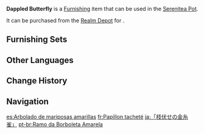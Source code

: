{{Furnishing Infobox
|id             = 373212
|image          = Item Dappled Butterfly.png
|category       = Landscape
|subcategory    = Terrace
|quality        = 3
|adeptal_energy = 20
|load           = 95
|reduced_load   = 95
|description    = These shrubs are commonly seen within [[Sumeru City]] and are dotted with flowers that make its branches look as if countless yellow butterflies are resting upon them. Though it is not a particularly stunning landscape plant, it still possesses a mundane beauty that shows off the spectacle of urban life without stealing the spotlight, especially when compared to brighter flowers. However, for some researchers, these seemingly "complementary" flowers stir up a very different feeling in their hearts...
|mention        = 
|blueprint      = 
|source1        = [[Realm Depot]]
}}
'''Dappled Butterfly''' is a [[Furnishing]] item that can be used in the [[Serenitea Pot]].

It can be purchased from the [[Realm Depot]] for {{Item|Realm Currency|30|x=80}}.

==Furnishing Sets==
{{Craft Usage|type=Furnishing Set}}

==Other Languages==
{{Other Languages
|default_hidden = 1
|en      = Dappled Butterfly
|zhs     = 「伏枝的蝶黄」
|zhs_rm  = "Fúzhī de Diéhuáng"
|zht     = 「伏枝的蝶黃」
|zht_rm  = "Fúzhī de Diéhuáng"
|ja      = 「枝伏せの金糸雀」
|ja_rm   = "Eda Fukase no Kinjijaku"{{Assumed}}
|ko      = 「나비 노랑 관목」
|es      = Arbolado de mariposas amarillas
|fr      = Papillon tacheté
|ru      = Пёстрые бабочки
|th      = "ผีเสื้อสีเหลืองเกาะกิ่ง"
|th_rm   = 
|vi      = Bươm Bướm Lốm Đốm
|de      = „Gelbe Schmetterlinge“
|id      = Kupu-Kupu Belang
|pt      = Ramo da Borboleta Amarela
|tr      = Benekli Kelebek
|it      = Nuvola di farfalle
}}

==Change History==
{{Change History|3.3}}

==Navigation==
{{Furnishing Navbox|exterior}}

[[es:Arbolado de mariposas amarillas]]
[[fr:Papillon tacheté]]
[[ja:「枝伏せの金糸雀」]]
[[pt-br:Ramo da Borboleta Amarela]]
